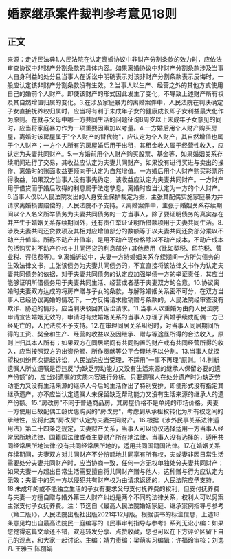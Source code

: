 # 婚家继承案件裁判参考意见18则
## 正文
来源：走近民法典1.人民法院在认定离婚协议中非财产分割条款的效力时，应依法审查协议中非财产分割条款的具体内容。如果离婚协议中非财产分割条款涉及当事人自身利益的处分且当事人在诉讼中明确表示对该非财产分割条款表示反悔时，一般应认定该非财产分割条款没有生效。2.当事人以生产、经营之外的其他方式使用自己的婚前个人财产。即使该财产的形式因此发生了变化，不导致上述财产所有权及其自然增值归属的变化。3.在涉及家庭暴力的离婚案件中，人民法院在判决确定子女直接抚养权归属时，应当将有利于未成年子女的健康成长即子女利益最大化作为原则。在就与父母中哪一方共同生活的问题征询8周岁以上未成年子女意见的同时，应当将家庭暴力作为一项重要因素加以考量。4.一方婚后用个人财产购买房屋，离婚时该房屋属于"个人财产的替代物"，应认定为个人财产，其自然增值也属于个人财产；一方个人所有的房屋婚后用于出租，其租金收人属于经营性收入，应认定为夫妻共同财产。5.一方婚前用个人财产购买股票、基金等，如果婚姻关系存续期间进行了交易，其收益应认定为夫妻共同财产。如果没有进行买进与卖出的操作、离婚时的账面收益更倾向于认定为自然增值。一方婚后用个人财产购买彩票所得收益，如果双方当事人没有事先约定，该收益应认定为夫妻共同财产。一方财产用于借贷而于婚后取得的利息属于法定孳息，离婚时应当认定为一方的个人财产。6.当事人仅以人民法院发出的人身安全保护裁定为据，主张其配偶实施家庭暴力并请求离婚损害赔偿的，人民法院不予支持。7.离婚案件中，主张于婚姻关系存续期间以个人名义所举债务为夫妻共同债务的一方当事人，除了要证明债务的真实存在并产生于婚姻关系存续期间外，还有责任举证证明所借款项用于夫妻共同生活。8.涉及夫妻共同还贷款项及其相对应增值部分的数额等于以夫妻共同还贷部分乘以不动产升值率。所称不动产升值率，是用不动产现价格除以不动产成本，不动产成本包括购买时不动产价格＋共同还贷的利息部分+其他费用（比如契税、印花税、营业税、评估费等）。9.离婚诉讼中，夫妻一方持婚姻关系存续期间一方所欠债务的生效法律文书，主张该债务为夫妻共同债务的，不宜直接将该法律文书作为认定夫妻共同债务的依据，对于夫妻共同债务的认定应加强举债一方的举证责任，其应当能够证明所借债务用于夫妻共同生活、经营或者基于夫妻双方的合意。10.协议离婚时夫妻双方达成的将房产赠与子女的条款，与解除婚姻关系密不可分，在双方当事人已经协议离婚的情况下，一方反悔请求撤销赠与条款的。人民法院经审查没有欺诈、胁迫的情形，应当判决驳回其诉讼请求。11.当事人以重婚为由向人民法院申请宣告婚姻无效的，申请时有效婚姻关系的当事人办理了离婚手续或配偶一方已经死亡的，人民法院不予支持。12.在审理同居关系纠纷时，对当事人同居期间所得的工资、奖金和生产、经营的收益以及因继承、赠与等途径所得的合法收入，原则上归其本人所有；如果双方在同居期间有共同购置的财产或有共同经营所得的收入，应当按照双方的出资份额、所作贡献等公平合理地予以分割。13.当事人就探望权纠纷再次提起诉讼，人民法院应当受理，不适用"一事不再理"原则。14.判断遗嘱人所立遗嘱是否违反“为缺乏劳动能力又没有生活来源的继承人保留必要的遗产份额”的，应当对遗嘱的实质内容进行分析。只要遗嘱人在处分遗产时为缺乏劳动能力又没有生活来源的继承人今后的生活作出了特别安排，即使形式没有指定其继承遗产，亦不应当认定遗嘱人未保留缺乏帮动能力又没有生活来源的继承人的遗产份额。15.“房改房”不同于普通商品房，其房屋价格不是单纯的市场价格。夫妻一方使用已故配偶工龄优惠购买的"房改房"，考虑到从承租权转化为所有权之间的承继性，应将此类"房改房"认定为夫妻共同财产。16.根据《涉外民事关系法律适用法》第二十四条之规定，夫妻财产关系，当事人可以协议选择适用一方当事人经常居所地法律、国籍国法律或者主要财产所在地法律。当事人没有选择的，适用共同经常居所地法律;没有共同经常居所地的，适用共同国籍国法律。17.在婚姻关系存续期间，夫妻双方对共同财产不分份额地共同享有所有权，夫或妻非因日常生活需要处分夫妻共同财产时，应当协商一致，任何一方无权单独处分夫妻共同财产；如果夫妻一方超出日常生活需要擅自将共同财产赠与他人，这种赠与行为应认定为无效；夫妻中的另一方以侵犯共有财产权为由请求返还的，人民法院应予支持。18.未成年的或不能独立生活的子女有要求父母支付抚养费的权利，但支付抚养费与夫妻一方擅自赠与婚外第三人财产纠纷是两个不同的法律关系，权利人可以另案主张支付子女抚养费。注：节选自《最高人民法院婚姻家庭、继承案例指导与参考（第二版）》，人民法院出版社出版2021年12月版。根据该书的标注信息，上述18条意见均出自最高法院民一庭编写的《民事审判指导与参考》系列无讼小编：如果您觉得这篇文章还不错，欢迎转发分享、点赞收藏，您也可以在下方评论区留下自己的观点，和大家一起讨论。主编：靖力责编：梁萌实习编辑：许福玲审核：刘逸凡 王雅玉 陈丽娟